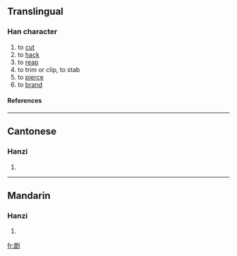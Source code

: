 ==Translingual==
===Han character===
{{Han char|rad=刀|as=12|sn=14|four=|canj=一日中弓 (MALN)}}
# to [[cut]]
# to [[hack]]
# to [[reap]]
# to trim or clip, to stab
# to [[pierce]]
# to [[brand]]
====References====
{{Han ref|kx=0144.030|hdz=10355.110|uh=3506|ud=13574}}

----
==Cantonese==
===Hanzi===
{{yue-hanzi|jyut=|y=cham4}}
# {{defn|Cantonese}}

----
==Mandarin==
===Hanzi===
{{cmn-hanzi|pin=[[chán]] (chan2)|wg=ch'an<sup>2</sup>}}
# {{defn|Mandarin}}

[[fr:㔆]]